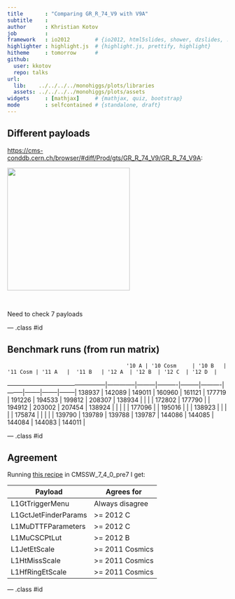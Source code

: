 ```yaml
---
title       : "Comparing GR_R_74_V9 with V9A"
subtitle    : 
author      : Khristian Kotov
job         : 
framework   : io2012        # {io2012, html5slides, shower, dzslides, ...}
highlighter : highlight.js  # {highlight.js, prettify, highlight}
hitheme     : tomorrow      # 
github:
  user: kkotov 
  repo: talks
url:
  lib:    ../../../../monohiggs/plots/libraries
  assets: ../../../../monohiggs/plots/assets
widgets     : [mathjax]     # {mathjax, quiz, bootstrap}
mode        : selfcontained # {standalone, draft}
---
```


## Different payloads 
[https://cms-conddb.cern.ch/browser/#diff/Prod/gts/GR_R_74_V9/GR_R_74_V9A](https://cms-conddb.cern.ch/browser/#diff/Prod/gts/GR_R_74_V9/GR_R_74_V9A):

<img class=center src=GR_R_74_V9.png height=280>

<br>

Need to check 7 payloads

--- .class #id

## Benchmark runs (from run matrix)

                                          '10 A | '10 Cosm     | '10 B   | '11 Cosm | '11 A   |  '11 B   | '12 A  | '12 B  | '12 C  | '12 D  |
------------------------------------------------|--------------|---------|----------|---------|----------|--------|--------|--------|--------|
 <span style="font-weight:normal">138937</span> | 142089       | 149011  | 160960   | 161121  |  177719  | 191226 | 194533 | 199812 | 208307 | 
 <span style="font-weight:normal">138934</span> |              |         |          | 172802  |  177790  |        | 194912 | 203002 | 207454 |
 <span style="font-weight:normal">138924</span> |              |         |          |         |  177096  |        | 195016 |        |        |
 <span style="font-weight:normal">138923</span> |              |         |          |         |  175874  |        |        |        |        |
 <span style="font-weight:normal">139790</span> |
 <span style="font-weight:normal">139789</span> |
 <span style="font-weight:normal">139788</span> |
 <span style="font-weight:normal">139787</span> |
 <span style="font-weight:normal">144086</span> |
 <span style="font-weight:normal">144085</span> |
 <span style="font-weight:normal">144084</span> |
 <span style="font-weight:normal">144083</span> |
 <span style="font-weight:normal">144011</span> |

--- .class #id


## Agreement

Running [this recipe](tagCmp.tgz) in CMSSW_7_4_0_pre7 I get:

Payload               | Agrees for
----------------------|-----------------
L1GtTriggerMenu       | Always disagree
L1GctJetFinderParams  | >= 2012 C
L1MuDTTFParameters    | >= 2012 C
L1MuCSCPtLut          | >= 2012 B
L1JetEtScale          | >= 2011 Cosmics
L1HtMissScale         | >= 2011 Cosmics 
L1HfRingEtScale       | >= 2011 Cosmics


--- .class #id

